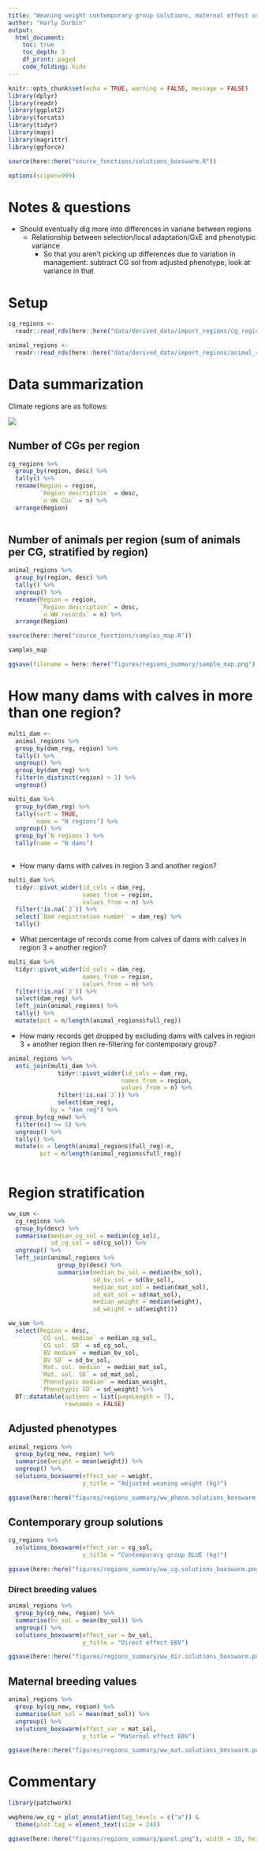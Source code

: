 ---
title: "Weaning weight contemporary group solutions, maternal effect solutions, and breeding values across regions"
author: "Harly Durbin"
output:
  html_document:
    toc: true
    toc_depth: 3
    df_print: paged
    code_folding: hide
---

```{r setup, include=FALSE}
knitr::opts_chunk$set(echo = TRUE, warning = FALSE, message = FALSE)
library(dplyr)
library(readr)
library(ggplot2)
library(forcats)
library(tidyr)
library(maps)
library(magrittr)
library(ggforce)

source(here::here("source_functions/solutions_boxswarm.R"))

options(scipen=999)
```

# Notes & questions

* Should eventually dig more into differences in variane between regions 
    + Relationship between selection/local adaptation/GxE and phenotypic variance
        - So that you aren't picking up differences due to variation in management: subtract CG sol from adjusted phenotype, look at variance in that 

# Setup 

```{r, eval=TRUE}
cg_regions <- 
  readr::read_rds(here::here("data/derived_data/import_regions/cg_regions.rds"))
```

```{r, eval=TRUE}
animal_regions <- 
  readr::read_rds(here::here("data/derived_data/import_regions/animal_regions.rds")) 
```

# Data summarization 
  
Climate regions are as follows:

![](../data/raw_data/regions.png)

## Number of CGs per region

```{r}

cg_regions %>% 
  group_by(region, desc) %>% 
  tally() %>% 
  rename(Region = region,
         `Region description` = desc,
         `n WW CGs` = n) %>% 
  arrange(Region)
  
```

## Number of animals per region (sum of animals per CG, stratified by region)

```{r}
animal_regions %>%
  group_by(region, desc) %>%
  tally() %>% 
  ungroup() %>%
  rename(Region = region,
         `Region description` = desc,
         `n WW records` = n) %>% 
  arrange(Region)
```

```{r ww_sample_map, fig.width=8.76, fig.height=5.4, eval=TRUE}
source(here::here("source_functions/samples_map.R"))

samples_map
```

```{r export_sample_map, fig.width=8.76, fig.height=5.4, eval=TRUE}
ggsave(filename = here::here("figures/regions_summary/sample_map.png"), width = 8.76, height = 5.4)

```

# How many dams with calves in more than one region?

```{r}
multi_dam <-
  animal_regions %>% 
  group_by(dam_reg, region) %>% 
  tally() %>% 
  ungroup() %>% 
  group_by(dam_reg) %>% 
  filter(n_distinct(region) > 1) %>% 
  ungroup()
```

```{r}
multi_dam %>% 
  group_by(dam_reg) %>% 
  tally(sort = TRUE,
        name = "N regions") %>% 
  ungroup() %>% 
  group_by(`N regions`) %>% 
  tally(name = "N dams")
  
```

* How many dams with calves in region 3 and another region?

```{r}
multi_dam %>% 
  tidyr::pivot_wider(id_cols = dam_reg,
                     names_from = region,
                     values_from = n) %>% 
  filter(!is.na(`3`)) %>% 
  select(`Dam registration number` = dam_reg) %>% 
  tally()
```

* What percentage of records come from calves of dams with calves in region 3 + another region?

```{r}
multi_dam %>% 
  tidyr::pivot_wider(id_cols = dam_reg,
                     names_from = region,
                     values_from = n) %>% 
  filter(!is.na(`3`)) %>% 
  select(dam_reg) %>% 
  left_join(animal_regions) %>% 
  tally() %>% 
  mutate(pct = n/length(animal_regions$full_reg))
```

* How many records get dropped by excluding dams with calves in region 3 + another region then re-filtering for contemporary group?

```{r}
animal_regions %>% 
  anti_join(multi_dam %>% 
              tidyr::pivot_wider(id_cols = dam_reg,
                                names_from = region,
                                values_from = n) %>% 
              filter(!is.na(`3`)) %>% 
              select(dam_reg),
            by = "dam_reg") %>% 
  group_by(cg_new) %>% 
  filter(n() >= 5) %>% 
  ungroup() %>% 
  tally() %>% 
  mutate(n = length(animal_regions$full_reg)-n,
         pct = n/length(animal_regions$full_reg))
  

```

# Region stratification {.tabset}

```{r, eval = TRUE}
ww_sum <-
  cg_regions %>%
  group_by(desc) %>%
  summarise(median_cg_sol = median(cg_sol),
            sd_cg_sol = sd(cg_sol)) %>%
  ungroup() %>% 
  left_join(animal_regions %>%
              group_by(desc) %>%
              summarise(median_bv_sol = median(bv_sol),
                        sd_bv_sol = sd(bv_sol),
                        median_mat_sol = median(mat_sol),
                        sd_mat_sol = sd(mat_sol),
                        median_weight = median(weight),
                        sd_weight = sd(weight)))
```

```{r, eval = TRUE}
ww_sum %>%
  select(Region = desc,
         `CG sol. median` = median_cg_sol,
         `CG sol. SD` = sd_cg_sol,
         `BV median` = median_bv_sol,
         `BV SD` = sd_bv_sol,
         `Mat. sol. median` = median_mat_sol,
         `Mat. sol. SD` = sd_mat_sol,
         `Phenotypic median` = median_weight,
         `Phenotypic SD` = sd_weight) %>%
  DT::datatable(options = list(pageLength = 7),
                rownames = FALSE)

```

## Adjusted phenotypes

```{r pheno_swarm, fig.width=8.76, fig.height=5.4, echo = FALSE}

animal_regions %>%
  group_by(cg_new, region) %>% 
  summarise(weight = mean(weight)) %>% 
  ungroup() %>% 
  solutions_boxswarm(effect_var = weight,
                     y_title = "Adjusted weaning weight (kg)")
```

```{r save_pheno_swarm, fig.width=8.76, fig.height=5.4, echo = FALSE}
ggsave(here::here("figures/regions_summary/ww_pheno.solutions_boxswarm.png"), width = 8.76, height = 5.4)
```

## Contemporary group solutions

```{r cg_swarm, fig.width=8.76, fig.height=5.4, echo = FALSE}
cg_regions %>% 
  solutions_boxswarm(effect_var = cg_sol,
                     y_title = "Contemporary group BLUE (kg)")
```

```{r save_cg_swarm, fig.width=8.76, fig.height=5.4, echo = FALSE}
ggsave(here::here("figures/regions_summary/ww_cg.solutions_boxswarm.png"), width = 8.76, height = 5.4)
```

### Direct breeding values

```{r dir_swarm, fig.width=8.76, fig.height=5.4, echo = FALSE}

animal_regions %>%
  group_by(cg_new, region) %>% 
  summarise(bv_sol = mean(bv_sol)) %>% 
  ungroup() %>% 
  solutions_boxswarm(effect_var = bv_sol,
                     y_title = "Direct effect EBV")

```

```{r save_dir_swarm, fig.width=8.76, fig.height=5.4, echo = FALSE}
ggsave(here::here("figures/regions_summary/ww_dir.solutions_boxswarm.png"), width = 8.76, height = 5.4)
```

## Maternal breeding values

```{r mat_swarm, fig.width=8.76, fig.height=5.4, echo = FALSE}

animal_regions %>%
  group_by(cg_new, region) %>% 
  summarise(mat_sol = mean(mat_sol)) %>% 
  ungroup() %>% 
  solutions_boxswarm(effect_var = mat_sol,
                     y_title = "Maternal effect EBV")
```

```{r save_mat_swarm, fig.width=8.76, fig.height=5.4, echo = FALSE}
ggsave(here::here("figures/regions_summary/ww_mat.solutions_boxswarm.png"), width = 8.76, height = 5.4)
```

# Commentary

```{r, fig.width=8, fig.height=14, eval = FALSE}
library(patchwork)

wwpheno/ww_cg + plot_annotation(tag_levels = c("a")) & 
  theme(plot.tag = element_text(size = 24))
```

```{r, eval = FALSE}
ggsave(here::here("figures/regions_summary/panel.png"), width = 10, height = 12)
```

